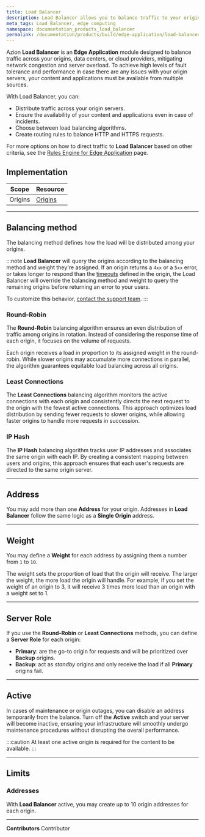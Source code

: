 ```yaml
---
title: Load Balancer
description: Load Balancer allows you to balance traffic to your origin data centers or cloud providers to avoid network congestion and overloading your servers.
meta_tags: Load Balancer, edge computing
namespace: documentation_products_load_balancer
permalink: /documentation/products/build/edge-application/load-balancer/
---
```


Azion **Load Balancer** is an **Edge Application** module designed to balance traffic across your origins, data centers, or cloud providers, mitigating network congestion and server overload. To achieve high levels of fault tolerance and performance in case there are any issues with your origin servers, your content and applications must be available from multiple sources.

With Load Balancer, you can:

- Distribute traffic across your origin servers.
- Ensure the availability of your content and applications even in case of incidents.
- Choose between load balancing algorithms.
- Create routing rules to balance HTTP and HTTPS requests.

For more options on how to direct traffic to **Load Balancer** based on other criteria, see the [Rules Engine for Edge Application](/en/documentation/products/build/edge-application/rules-engine/) page.

## Implementation

| Scope | Resource |
| --- | --- |
| Origins | [Origins](/en/documentation/products/build/edge-application/origins/) |

---

## Balancing method

The balancing method defines how the load will be distributed among your origins.

:::note
**Load Balancer** will query the origins according to the balancing method and weight they're assigned. If an origin returns a `4xx` or a `5xx` error, or takes longer to respond than the [timeouts](/en/documentation/products/build/edge-application/origins/#timeouts) defined in the origin, the Load Balancer will override the balancing method and weight to query the remaining origins before returning an error to your users.

To customize this behavior, [contact the support team](https://tickets.azion.com/).
:::

### Round-Robin

The **Round-Robin** balancing algorithm ensures an even distribution of traffic among origins in rotation. Instead of considering the response time of each origin, it focuses on the volume of requests.

Each origin receives a load in proportion to its assigned weight in the round-robin. While slower origins may accumulate more connections in parallel, the algorithm guarantees equitable load balancing across all origins.

### Least Connections

The **Least Connections** balancing algorithm monitors the active connections with each origin and consistently directs the next request to the origin with the fewest active connections. This approach optimizes load distribution by sending fewer requests to slower origins, while allowing faster origins to handle more requests in succession.

### IP Hash

The **IP Hash** balancing algorithm tracks user IP addresses and associates the same origin with each IP. By creating a consistent mapping between users and origins, this approach ensures that each user's requests are directed to the same origin server.

---

## Address

You may add more than one **Address** for your origin. Addresses in **Load Balancer** follow the same logic as a **Single Origin** address.

<LinkButton outlined link="/en/documentation/products/build/edge-application/origins/#address" label="Learn more about origin addresses" />

---

## Weight

You may define a **Weight** for each address by assigning them a number from `1` to `10`.

The weight sets the proportion of load that the origin will receive. The larger the weight, the more load the origin will handle. For example, if you set the weight of an origin to 3, it will receive 3 times more load than an origin with a weight set to 1.

---

## Server Role

If you use the **Round-Robin** or **Least Connections** methods, you can define a **Server Role** for each origin:

- **Primary**: are the go-to origin for requests and will be prioritized over **Backup** origins.
- **Backup**: act as *standby* origins and only receive the load if all **Primary** origins fail.

---

## Active

In cases of maintenance or origin outages, you can disable an address temporarily from the balance. Turn off the **Active** switch and your server will become inactive, ensuring your infrastructure will smoothly undergo maintenance procedures without disrupting the overall performance.

:::caution
At least one active origin is required for the content to be available.
:::

---

## Limits

### Addresses

With **Load Balancer** active, you may create up to 10 origin addresses for each origin.



---


**Contributors** <ContributorList>Contributor</ContributorList>
